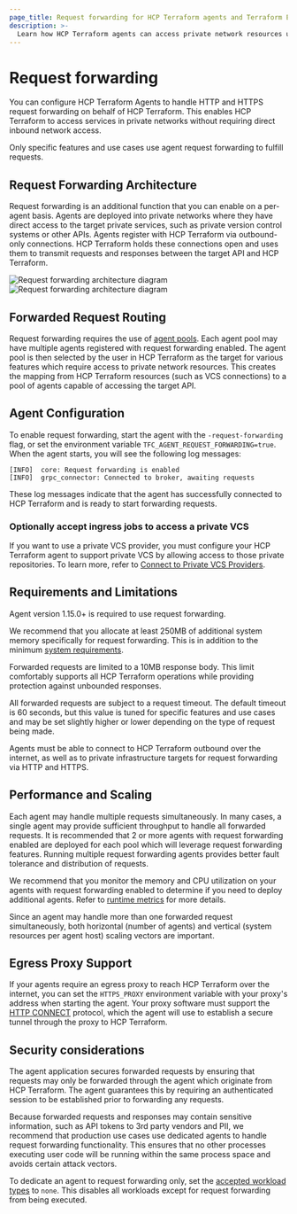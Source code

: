 ```yaml
---
page_title: Request forwarding for HCP Terraform agents and Terraform Enterprise agents
description: >-
  Learn how HCP Terraform agents can access private network resources using request forwarding.
---
```


# Request forwarding

You can configure HCP Terraform Agents to handle HTTP and HTTPS
request forwarding on behalf of HCP Terraform. This enables HCP Terraform to access
services in private networks without requiring direct inbound network access.

Only specific features and use cases use agent request forwarding to
fulfill requests.

## Request Forwarding Architecture

Request forwarding is an additional function that you can enable on a per-agent
basis. Agents are deployed into private networks where they have direct access
to the target private services, such as private version control systems or other APIs.
Agents register with HCP Terraform via outbound-only connections. HCP Terraform 
holds these connections open and uses them to transmit requests and responses 
between the target API and HCP Terraform.

![Request forwarding architecture diagram](/public/img/request-forwarding-arch-light.png#light-theme-only)
![Request forwarding architecture diagram](/public/img/request-forwarding-arch-dark.png#dark-theme-only)

## Forwarded Request Routing

Request forwarding requires the use of [agent pools](/terraform/cloud-docs/agents/agent-pools).
Each agent pool may have multiple agents registered with request forwarding enabled. The agent pool is
then selected by the user in HCP Terraform as the target for various features
which require access to private network resources. This creates the mapping from
HCP Terraform resources (such as VCS connections) to a pool of agents capable
of accessing the target API.

## Agent Configuration

To enable request forwarding, start the agent with the `-request-forwarding`
flag, or set the environment variable `TFC_AGENT_REQUEST_FORWARDING=true`. When
the agent starts, you will see the following log messages:

```
[INFO]  core: Request forwarding is enabled
[INFO]  grpc_connector: Connected to broker, awaiting requests
```

These log messages indicate that the agent has successfully connected to HCP Terraform
and is ready to start forwarding requests.

### Optionally accept ingress jobs to access a private VCS

If you want to use a private VCS provider, you must configure your HCP Terraform agent to support private VCS by allowing access to those private repositories. To learn more, refer to [Connect to Private VCS Providers](/terraform/cloud-docs/vcs/private#configure-the-agent-pool-and-agent). 

## Requirements and Limitations

Agent version 1.15.0+ is required to use request forwarding.

We recommend that you allocate at least 250MB of additional system memory specifically
for request forwarding. This is in addition to the minimum
[system requirements](/terraform/cloud-docs/agents/requirements).

Forwarded requests are limited to a 10MB response body. This limit comfortably 
supports all HCP Terraform operations while providing protection against 
unbounded responses.

All forwarded requests are subject to a request timeout. The default timeout is
60 seconds, but this value is tuned for specific features and use cases and may
be set slightly higher or lower depending on the type of request being made.

Agents must be able to connect to HCP Terraform outbound over the internet, as
well as to private infrastructure targets for request forwarding via HTTP and HTTPS.

## Performance and Scaling

Each agent may handle multiple requests simultaneously. In many cases, a single
agent may provide sufficient throughput to handle all forwarded requests. It is
recommended that 2 or more agents with request forwarding enabled are deployed
for each pool which will leverage request forwarding features. Running multiple
request forwarding agents provides better fault tolerance and distribution of
requests.

We recommend that you monitor the memory and CPU utilization on your agents with 
request forwarding enabled to determine if you need to deploy additional agents. Refer to
[runtime metrics](/terraform/cloud-docs/agents/metrics#runtime-metrics) for more details.

Since an agent may handle more than one forwarded request simultaneously, both horizontal
(number of agents) and vertical (system resources per agent host) scaling vectors are important.

## Egress Proxy Support

If your agents require an egress proxy to reach HCP Terraform over the internet, you can set the
`HTTPS_PROXY` environment variable with your proxy's address when starting the agent. Your 
proxy software must support the [HTTP CONNECT](https://developer.mozilla.org/en-US/docs/Web/HTTP/Methods/CONNECT) protocol,
which the agent will use to establish a secure tunnel through the proxy to HCP Terraform.

## Security considerations

The agent application secures forwarded requests by ensuring that requests may 
only be forwarded through the agent which originate from HCP Terraform. The agent
guarantees this by requiring an authenticated session to be established prior to forwarding any requests.

Because forwarded requests and responses may contain sensitive information,
such as API tokens to 3rd party vendors and PII, we recommend
that production use cases use dedicated agents to handle request
forwarding functionality. This ensures that no other processes executing user
code will be running within the same process space and avoids certain
attack vectors.

To dedicate an agent to request forwarding only, set the [accepted
workload types](/terraform/cloud-docs/agents/agents#accept) to `none`. This
disables all workloads except for request forwarding from being executed.
